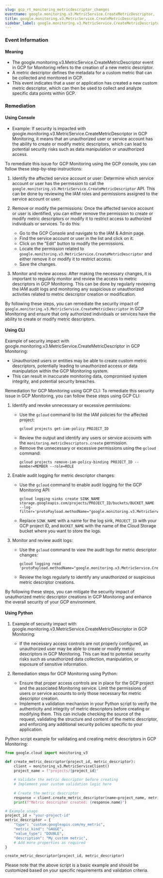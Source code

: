 ```yaml
--- 
slug: gcp_rt_monitoring_metricdescriptor_changes
eventname: google.monitoring.v3.MetricService.CreateMetricDescriptor,
title: google.monitoring.v3.MetricService.CreateMetricDescriptor,
sidebar_label: google.monitoring.v3.MetricService.CreateMetricDescriptor,
---
```

                       
### Event Information

#### Meaning

- The google.monitoring.v3.MetricService.CreateMetricDescriptor event in GCP for Monitoring refers to the creation of a new metric descriptor. 
- A metric descriptor defines the metadata for a custom metric that can be collected and monitored in GCP. 
- This event indicates that a user or application has created a new custom metric descriptor, which can then be used to collect and analyze specific data points within GCP.

### Remediation

#### Using Console

- Example: If security is impacted with google.monitoring.v3.MetricService.CreateMetricDescriptor in GCP Monitoring, it means that an unauthorized user or service account has the ability to create or modify metric descriptors, which can lead to potential security risks such as data manipulation or unauthorized access.

To remediate this issue for GCP Monitoring using the GCP console, you can follow these step-by-step instructions:

1. Identify the affected service account or user: Determine which service account or user has the permission to call the `google.monitoring.v3.MetricService.CreateMetricDescriptor` API. This can be done by reviewing the IAM roles and permissions assigned to the service account or user.

2. Remove or modify the permissions: Once the affected service account or user is identified, you can either remove the permission to create or modify metric descriptors or modify it to restrict access to authorized individuals or services. To do this:

   - Go to the GCP Console and navigate to the IAM & Admin page.
   - Find the service account or user in the list and click on it.
   - Click on the "Edit" button to modify the permissions.
   - Locate the permission related to `google.monitoring.v3.MetricService.CreateMetricDescriptor` and either remove it or modify it to restrict access.
   - Save the changes.

3. Monitor and review access: After making the necessary changes, it is important to regularly monitor and review the access to metric descriptors in GCP Monitoring. This can be done by regularly reviewing the IAM audit logs and monitoring any suspicious or unauthorized activities related to metric descriptor creation or modification.

By following these steps, you can remediate the security impact of `google.monitoring.v3.MetricService.CreateMetricDescriptor` in GCP Monitoring and ensure that only authorized individuals or services have the ability to create or modify metric descriptors.

#### Using CLI

Example of security impact with google.monitoring.v3.MetricService.CreateMetricDescriptor in GCP Monitoring:
- Unauthorized users or entities may be able to create custom metric descriptors, potentially leading to unauthorized access or data manipulation within the GCP Monitoring system.
- This can result in inaccurate monitoring data, compromised system integrity, and potential security breaches.

Remediation for GCP Monitoring using GCP CLI:
To remediate this security issue in GCP Monitoring, you can follow these steps using GCP CLI:

1. Identify and revoke unnecessary or excessive permissions:
   - Use the `gcloud` command to list the IAM policies for the affected project:
     ```
     gcloud projects get-iam-policy PROJECT_ID
     ```
   - Review the output and identify any users or service accounts with the `monitoring.metricDescriptors.create` permission.
   - Remove the unnecessary or excessive permissions using the `gcloud` command:
     ```
     gcloud projects remove-iam-policy-binding PROJECT_ID --member=MEMBER --role=ROLE
     ```

2. Enable audit logging for metric descriptor changes:
   - Use the `gcloud` command to enable audit logging for the GCP Monitoring API:
     ```
     gcloud logging sinks create SINK_NAME storage.googleapis.com/projects/PROJECT_ID/buckets/BUCKET_NAME --log-filter='protoPayload.methodName="google.monitoring.v3.MetricService.CreateMetricDescriptor"'
     ```
   - Replace `SINK_NAME` with a name for the log sink, `PROJECT_ID` with your GCP project ID, and `BUCKET_NAME` with the name of the Cloud Storage bucket where you want to store the logs.

3. Monitor and review audit logs:
   - Use the `gcloud` command to view the audit logs for metric descriptor changes:
     ```
     gcloud logging read 'protoPayload.methodName="google.monitoring.v3.MetricService.CreateMetricDescriptor"'
     ```
   - Review the logs regularly to identify any unauthorized or suspicious metric descriptor creations.

By following these steps, you can mitigate the security impact of unauthorized metric descriptor creations in GCP Monitoring and enhance the overall security of your GCP environment.

#### Using Python

1. Example of security impact with google.monitoring.v3.MetricService.CreateMetricDescriptor in GCP Monitoring:
   - If the necessary access controls are not properly configured, an unauthorized user may be able to create or modify metric descriptors in GCP Monitoring. This can lead to potential security risks such as unauthorized data collection, manipulation, or exposure of sensitive information.

2. Remediation steps for GCP Monitoring using Python:
   - Ensure that proper access controls are in place for the GCP project and the associated Monitoring service. Limit the permissions of users or service accounts to only those necessary for metric descriptor creation.
   - Implement a validation mechanism in your Python script to verify the authenticity and integrity of metric descriptors before creating or modifying them. This can include checking the source of the request, validating the structure and content of the metric descriptor, and enforcing any additional security policies specific to your application.

Python script example for validating and creating metric descriptors in GCP Monitoring:

```python
from google.cloud import monitoring_v3

def create_metric_descriptor(project_id, metric_descriptor):
    client = monitoring_v3.MetricServiceClient()
    project_name = f"projects/{project_id}"
    
    # Validate the metric descriptor before creating
    # Implement your custom validation logic here
    
    # Create the metric descriptor
    response = client.create_metric_descriptor(name=project_name, metric_descriptor=metric_descriptor)
    print(f"Metric descriptor created: {response.name}")

# Example usage
project_id = "your-project-id"
metric_descriptor = {
    "type": "custom.googleapis.com/my_metric",
    "metric_kind": "GAUGE",
    "value_type": "DOUBLE",
    "description": "My custom metric",
    # Add more properties as required
}

create_metric_descriptor(project_id, metric_descriptor)
```

Please note that the above script is a basic example and should be customized based on your specific requirements and validation criteria.


 